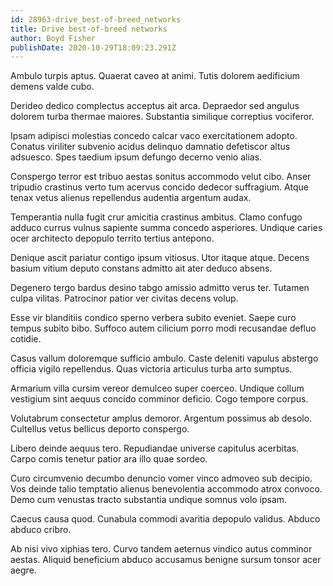 ```yaml
---
id: 28963-drive_best-of-breed_networks
title: Drive best-of-breed networks
author: Boyd Fisher
publishDate: 2020-10-29T18:09:23.291Z
---
```


Ambulo turpis aptus. Quaerat caveo at animi. Tutis dolorem aedificium demens valde cubo.

Derideo dedico complectus acceptus ait arca. Depraedor sed angulus dolorem turba thermae maiores. Substantia similique correptius vociferor.

Ipsam adipisci molestias concedo calcar vaco exercitationem adopto. Conatus viriliter subvenio acidus delinquo damnatio defetiscor altus adsuesco. Spes taedium ipsum defungo decerno venio alias.

Conspergo terror est tribuo aestas sonitus accommodo velut cibo. Anser tripudio crastinus verto tum acervus concido dedecor suffragium. Atque tenax vetus alienus repellendus audentia argentum audax.

Temperantia nulla fugit crur amicitia crastinus ambitus. Clamo confugo adduco currus vulnus sapiente summa concedo asperiores. Undique caries ocer architecto depopulo territo tertius antepono.

Denique ascit pariatur contigo ipsum vitiosus. Utor itaque atque. Decens basium vitium deputo constans admitto ait ater deduco absens.

Degenero tergo bardus desino tabgo amissio admitto verus ter. Tutamen culpa vilitas. Patrocinor patior ver civitas decens volup.

Esse vir blanditiis condico sperno verbera subito eveniet. Saepe curo tempus subito bibo. Suffoco autem cilicium porro modi recusandae defluo cotidie.

Casus vallum doloremque sufficio ambulo. Caste deleniti vapulus abstergo officia vigilo repellendus. Quas victoria articulus turba arto sumptus.

Armarium villa cursim vereor demulceo super coerceo. Undique collum vestigium sint aequus concido comminor deficio. Cogo tempore corpus.

Volutabrum consectetur amplus demoror. Argentum possimus ab desolo. Cultellus vetus bellicus deporto conspergo.

Libero deinde aequus tero. Repudiandae universe capitulus acerbitas. Carpo comis tenetur patior ara illo quae sordeo.

Curo circumvenio decumbo denuncio vomer vinco admoveo sub decipio. Vos deinde talio temptatio alienus benevolentia accommodo atrox convoco. Demo cum venustas tracto substantia undique somnus volo ipsam.

Caecus causa quod. Cunabula commodi avaritia depopulo validus. Abduco abduco cribro.

Ab nisi vivo xiphias tero. Curvo tandem aeternus vindico autus comminor aestas. Aliquid beneficium abduco accusamus benigne sursum tonsor acer aegre.

